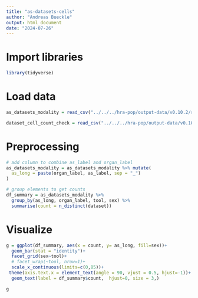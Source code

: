 ```yaml
---
title: "as-datasets-cells"
author: "Andreas Bueckle"
output: html_document
date: "2024-07-26"
---
```


# Import libraries
```r
library(tidyverse)
```

# Load data
```r
as_datasets_modality = read_csv("../../../hra-pop/output-data/v0.10.2/reports/atlas-ad-hoc/as-datasets-modality.csv")

dataset_cell_count_check = read_csv("../../../hra-pop/output-data/v0.10.2/reports/universe-ad-hoc/dataset-cell-count-check.csv")
```
# Preprocessing
```r

# add column to combine as_label and organ_label
as_datasets_modality = as_datasets_modality %>% mutate(
  as_long = paste(organ_label, as_label, sep = "_")
)

# group elements to get counts
df_summary = as_datasets_modality %>%
  group_by(as_long, organ_label, tool, sex) %>%
  summarise(count = n_distinct(dataset))

```


# Visualize
```r
g = ggplot(df_summary, aes(x = count, y= as_long, fill=sex))+
  geom_bar(stat = "identity")+
  facet_grid(sex~tool)+
  # facet_wrap(~tool, nrow=1)+
  scale_x_continuous(limits=c(0,85))+
 theme(axis.text.x = element_text(angle = 90, vjust = 0.5, hjust=-1))+
  geom_text(label = df_summary$count,  hjust=0, size = 3,)

g

```

